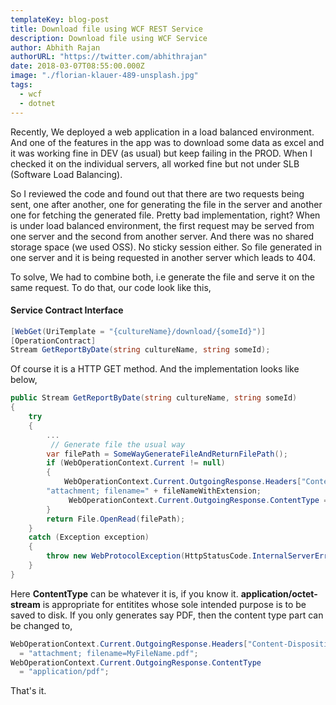 ```yaml
---
templateKey: blog-post
title: Download file using WCF REST Service
description: Download file using WCF Service
author: Abhith Rajan
authorURL: "https://twitter.com/abhithrajan"
date: 2018-03-07T08:55:00.000Z
image: "./florian-klauer-489-unsplash.jpg"
tags:
  - wcf
  - dotnet
---
```


Recently, We deployed a web application in a load balanced environment. And one of the features in the app was to download some data as excel and it was working fine in DEV (as usual) but keep failing in the PROD. When I checked it on the individual servers, all worked fine but not under SLB (Software Load Balancing).

So I reviewed the code and found out that there are two requests being sent, one after another, one for generating the file in the server and another one for fetching the generated file. Pretty bad implementation, right?
When is under load balanced environment, the first request may be served from one server and the second from another server. And there was no shared storage space (we used OSS). No sticky session either. So file generated in one server and it is being requested in another server which leads to 404.

To solve, We had to combine both, i.e generate the file and serve it on the same request. To do that, our code look like this,

#### Service Contract Interface

```cs
[WebGet(UriTemplate = "{cultureName}/download/{someId}")]
[OperationContract]
Stream GetReportByDate(string cultureName, string someId);
```

Of course it is a HTTP GET method. And the implementation looks like below,

```cs
public Stream GetReportByDate(string cultureName, string someId)
{
    try
    {
        ...
         // Generate file the usual way
        var filePath = SomeWayGenerateFileAndReturnFilePath();
        if (WebOperationContext.Current != null)
        {
            WebOperationContext.Current.OutgoingResponse.Headers["Content-Disposition"] =
        "attachment; filename=" + fileNameWithExtension;
             WebOperationContext.Current.OutgoingResponse.ContentType = "application/octet-stream";
        }
        return File.OpenRead(filePath);
    }
    catch (Exception exception)
    {
        throw new WebProtocolException(HttpStatusCode.InternalServerError, $"ERROR: Operation faild. {exception.Message}", exception.InnerException);
    }
}
```

Here **ContentType** can be whatever it is, if you know it. **application/octet-stream** is appropriate for entitites whose sole intended purpose is to be saved to disk.
If you only generates say PDF, then the content type part can be changed to,

```cs
WebOperationContext.Current.OutgoingResponse.Headers["Content-Disposition"]
  = "attachment; filename=MyFileName.pdf";
WebOperationContext.Current.OutgoingResponse.ContentType
  = "application/pdf";
```

That's it.
